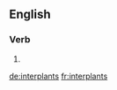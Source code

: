 ==English==

===Verb===
{{head|en}}

# {{en-third-person singular of|interplant}}

[[de:interplants]]
[[fr:interplants]]